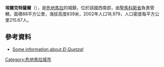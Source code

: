 {{Coord|14|46|0|N|91|49|0|W|display=title}}

'''埃爾克特薩爾'''（{{lang-es|El Quetzal}}），是[[危地馬拉|危地馬拉]]的城鎮，位於該國西南部，由[[聖馬科斯省|聖馬科斯省]]負責管轄，面積88平方公里，海拔高度839米，2002年人口18,979，人口密度每平方公里215.67人。

==參考資料==
*[https://web.archive.org/web/20070720090744/http://www.visitguatemala.com/nuevo/destinos_municipio.asp?id=217 Some information about ''El Quetzal'']

{{Guatemala-geo-stub}}
[[Category:危地馬拉城市|Category:危地馬拉城市]]